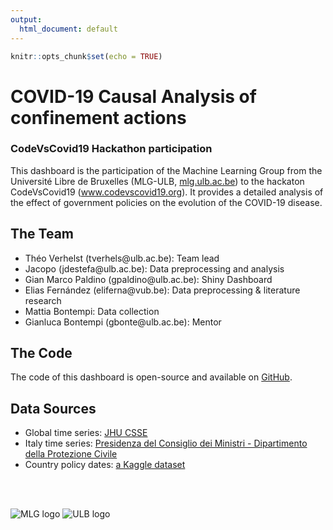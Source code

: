 ```yaml
---
output:
  html_document: default
---
```


```r
knitr::opts_chunk$set(echo = TRUE)
```

# COVID-19 Causal Analysis of confinement actions
### CodeVsCovid19 Hackathon participation

This dashboard is the participation of the Machine Learning Group from the Université Libre de Bruxelles (MLG-ULB, [mlg.ulb.ac.be](http://mlg.ulb.ac.be)) to the hackaton CodeVsCovid19 ([www.codevscovid19.org](http://www.codevscovid19.org)). It provides a detailed analysis of the effect of government policies on the evolution of the COVID-19 disease.

## The Team

* Théo Verhelst (tverhels@ulb.ac.be): Team lead
* Jacopo (jdestefa@ulb.ac.be): Data preprocessing and analysis
* Gian Marco Paldino (gpaldino@ulb.ac.be): Shiny Dashboard
* Elias Fernández (eliferna@vub.be): Data preprocessing & literature research
* Mattia Bontempi: Data collection
* Gianluca Bontempi (gbonte@ulb.ac.be): Mentor

## The Code
The code of this dashboard is open-source and available on [GitHub](https://github.com/TheoVerhelst/ulb-mlg-time-series-impact).

## Data Sources
* Global time series: [JHU CSSE](https://github.com/CSSEGISandData/COVID-19)
* Italy time series: [Presidenza del Consiglio dei Ministri - Dipartimento della Protezione Civile](https://github.com/pcm-dpc/COVID-19)
* Country policy dates: [a Kaggle dataset](https://www.kaggle.com/koryto/countryinfo)

<br />
<br />

![MLG logo](mlg.png)
![ULB logo](ulb.jpg)
